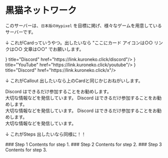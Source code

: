 
# 黒猫ネットワーク

このサーバーは、``日本版のHypixel`` を目標に掲げ、様々なゲームを用意しているサーバーです。<br/>

↓ これがCardっていうやつ。出したいなら "ここにカード アイコンは○○ リンクは○○ 文章は○○" でお願いします。

<Cards>
    <Card icon={<svg xmlns="http://www.w3.org/2000/svg" width="2em" height="2em" viewBox="0 0 24 24"><path fill="currentColor" d="M19.27 5.33C17.94 4.71 16.5 4.26 15 4a.09.09 0 0 0-.07.03c-.18.33-.39.76-.53 1.09a16.09 16.09 0 0 0-4.8 0c-.14-.34-.35-.76-.54-1.09c-.01-.02-.04-.03-.07-.03c-1.5.26-2.93.71-4.27 1.33c-.01 0-.02.01-.03.02c-2.72 4.07-3.47 8.03-3.1 11.95c0 .02.01.04.03.05c1.8 1.32 3.53 2.12 5.24 2.65c.03.01.06 0 .07-.02c.4-.55.76-1.13 1.07-1.74c.02-.04 0-.08-.04-.09c-.57-.22-1.11-.48-1.64-.78c-.04-.02-.04-.08-.01-.11c.11-.08.22-.17.33-.25c.02-.02.05-.02.07-.01c3.44 1.57 7.15 1.57 10.55 0c.02-.01.05-.01.07.01c.11.09.22.17.33.26c.04.03.04.09-.01.11c-.52.31-1.07.56-1.64.78c-.04.01-.05.06-.04.09c.32.61.68 1.19 1.07 1.74c.03.01.06.02.09.01c1.72-.53 3.45-1.33 5.25-2.65c.02-.01.03-.03.03-.05c.44-4.53-.73-8.46-3.1-11.95c-.01-.01-.02-.02-.04-.02M8.52 14.91c-1.03 0-1.89-.95-1.89-2.12s.84-2.12 1.89-2.12c1.06 0 1.9.96 1.89 2.12c0 1.17-.84 2.12-1.89 2.12m6.97 0c-1.03 0-1.89-.95-1.89-2.12s.84-2.12 1.89-2.12c1.06 0 1.9.96 1.89 2.12c0 1.17-.83 2.12-1.89 2.12"/></svg>} title="Discord" href="https://link.kuroneko.click/discord"/>
    <Card icon={<svg xmlns="http://www.w3.org/2000/svg" width="2em" height="2em" viewBox="0 0 24 24"><path fill="currentColor" d="m10 15l5.19-3L10 9zm11.56-7.83c.13.47.22 1.1.28 1.9c.07.8.1 1.49.1 2.09L22 12c0 2.19-.16 3.8-.44 4.83c-.25.9-.83 1.48-1.73 1.73c-.47.13-1.33.22-2.65.28c-1.3.07-2.49.1-3.59.1L12 19c-4.19 0-6.8-.16-7.83-.44c-.9-.25-1.48-.83-1.73-1.73c-.13-.47-.22-1.1-.28-1.9c-.07-.8-.1-1.49-.1-2.09L2 12c0-2.19.16-3.8.44-4.83c.25-.9.83-1.48 1.73-1.73c.47-.13 1.33-.22 2.65-.28c1.3-.07 2.49-.1 3.59-.1L12 5c4.19 0 6.8.16 7.83.44c.9.25 1.48.83 1.73 1.73"/></svg>} title="YouTube" href="https://link.kuroneko.click/youtube"/>
    <Card icon={<svg xmlns="http://www.w3.org/2000/svg" width="2em" height="2em" viewBox="0 0 16 16"><path fill="currentColor" d="M9.294 6.928L14.357 1h-1.2L8.762 6.147L5.25 1H1.2l5.31 7.784L1.2 15h1.2l4.642-5.436L10.751 15h4.05zM7.651 8.852l-.538-.775L2.832 1.91h1.843l3.454 4.977l.538.775l4.491 6.47h-1.843z"/></svg>} title="Discord" href="https://link.kuroneko.click/x"/>
</Cards>

<br/>

↓ これがCallout 出したいなら上のCardと同じかじおねがいします。

<CustomCallout type="warning">Discord はできるだけ参加することをお勧めします。<br/>大切な情報などを発信しています。</CustomCallout>
<CustomCallout type="note">Discord はできるだけ参加することをお勧めします。<br/>大切な情報などを発信しています。</CustomCallout>
<CustomCallout type="important">Discord はできるだけ参加することをお勧めします。<br/>大切な情報などを発信しています。</CustomCallout>

↓ これがSteps 出したいなら同様に！！

<Steps>
    ### Step 1
    Contents for step 1.
    ### Step 2
    Contents for step 2.
    ### Step 3
    Contents for step 3.
</Steps>